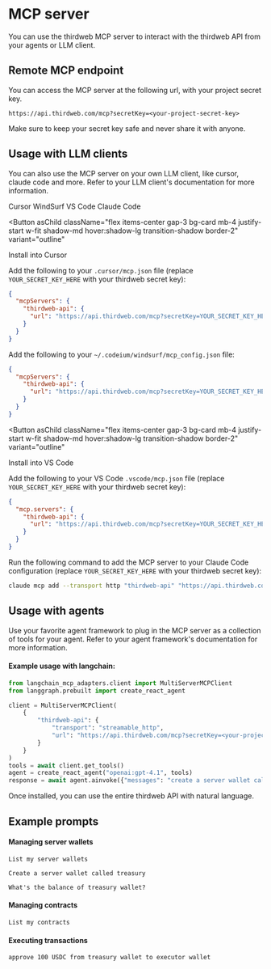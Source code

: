 
# MCP server

You can use the thirdweb MCP server to interact with the thirdweb API from your agents or LLM client.

## Remote MCP endpoint

You can access the MCP server at the following url, with your project secret key.

```http
https://api.thirdweb.com/mcp?secretKey=<your-project-secret-key>
```

Make sure to keep your secret key safe and never share it with anyone.

## Usage with LLM clients

You can also use the MCP server on your own LLM client, like cursor, claude code and more. Refer to your LLM client's documentation for more information.

<Tabs defaultValue="cursor">

<TabsList>
<TabsTrigger value="cursor">Cursor</TabsTrigger>
<TabsTrigger value="windsurf">WindSurf</TabsTrigger>
<TabsTrigger value="vscode">VS Code</TabsTrigger>
<TabsTrigger value="claudecode">Claude Code</TabsTrigger>
</TabsList>

<TabsContent value="cursor">

<Button
  asChild
  className="flex items-center gap-3 bg-card mb-4 justify-start w-fit shadow-md hover:shadow-lg transition-shadow border-2"
  variant="outline"
>
  <Link href="cursor://anysphere.cursor-deeplink/mcp/install?name=thirdweb-api&config=eyJ1cmwiOiJodHRwczovL2FwaS50aGlyZHdlYi5jb20vbWNwP3NlY3JldEtleT1ZT1VSX1NFQ1JFVF9LRVlfSEVSRSJ9" className="flex items-center gap-3">
    <ArrowDownIcon className="size-4 flex-shrink-0" />
    <span>Install into Cursor</span>
  </Link>
</Button>

Add the following to your `.cursor/mcp.json` file (replace `YOUR_SECRET_KEY_HERE` with your thirdweb secret key):

```json
{
  "mcpServers": {
    "thirdweb-api": {
      "url": "https://api.thirdweb.com/mcp?secretKey=YOUR_SECRET_KEY_HERE"
    }
  }
}
```

</TabsContent>

<TabsContent value="windsurf">

Add the following to your `~/.codeium/windsurf/mcp_config.json` file:

```json
{
  "mcpServers": {
    "thirdweb-api": {
      "url": "https://api.thirdweb.com/mcp?secretKey=YOUR_SECRET_KEY_HERE",
    }
  }
}
```

</TabsContent>

<TabsContent value="vscode">

<Button
  asChild
  className="flex items-center gap-3 bg-card mb-4 justify-start w-fit shadow-md hover:shadow-lg transition-shadow border-2"
  variant="outline"
>
  <Link href="https://vscode.dev/redirect/mcp/install?name=thirdweb&config=%7B%22type%22%3A%22http%22%2C%22url%22%3A%22https%3A%2F%2Fapi.thirdweb.com%2Fmcp%22%7D" className="flex items-center gap-3">
    <ArrowDownIcon className="size-4 flex-shrink-0" />
    <span>Install into VS Code</span>
  </Link>
</Button>

Add the following to your VS Code `.vscode/mcp.json` file (replace `YOUR_SECRET_KEY_HERE` with your thirdweb secret key):

```json
{
  "mcp.servers": {
    "thirdweb-api": {
      "url": "https://api.thirdweb.com/mcp?secretKey=YOUR_SECRET_KEY_HERE",
    }
  }
}
```

</TabsContent>

<TabsContent value="claudecode">

Run the following command to add the MCP server to your Claude Code configuration (replace `YOUR_SECRET_KEY_HERE` with your thirdweb secret key):

```bash
claude mcp add --transport http "thirdweb-api" "https://api.thirdweb.com/mcp?secretKey=YOUR_SECRET_KEY_HERE"
```

</TabsContent>

</Tabs>

## Usage with agents

Use your favorite agent framework to plug in the MCP server as a collection of tools for your agent.  Refer to your agent framework's documentation for more information.

#### Example usage with langchain:

```python
from langchain_mcp_adapters.client import MultiServerMCPClient
from langgraph.prebuilt import create_react_agent

client = MultiServerMCPClient(
    {
        "thirdweb-api": {
            "transport": "streamable_http",
            "url": "https://api.thirdweb.com/mcp?secretKey=<your-project-secret-key>",
        }
    }
)
tools = await client.get_tools()
agent = create_react_agent("openai:gpt-4.1", tools)
response = await agent.ainvoke({"messages": "create a server wallet called 'my-wallet'"})
```

Once installed, you can use the entire thirdweb API with natural language. 

## Example prompts

#### Managing server wallets

```
List my server wallets
```

```
Create a server wallet called treasury
```

```
What's the balance of treasury wallet?
```

#### Managing contracts

```
List my contracts
```

#### Executing transactions

```
approve 100 USDC from treasury wallet to executor wallet
```
